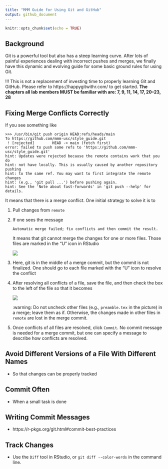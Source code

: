 ```yaml
---
title: "MMM Guide for Using Git and GitHub"
output: github_document
---
```


```r
knitr::opts_chunk$set(echo = TRUE)
```

## Background

Git is a powerful tool but also has a steep learning curve. After lots of painful experiences dealing with incorrect pushes and merges, we finally have this dynamic and evolving guide for some basic ground rules for using Git.

!!! This is not a replacement of investing time to properly learning Git and GitHub. Please refer to https://happygitwithr.com/ to get started. **The chapters all lab members MUST be familiar with are: 7, 9, 11, 14, 17, 20--23, 28**

## Fixing Merge Conflicts Correctly

If you see something like

```
>>> /usr/bin/git push origin HEAD:refs/heads/main
To https://github.com/mmm-usc/style_guide.git
 ! [rejected]        HEAD -> main (fetch first)
error: failed to push some refs to 'https://github.com/mmm-usc/style_guide.git'
hint: Updates were rejected because the remote contains work that you do
hint: not have locally. This is usually caused by another repository pushing
hint: to the same ref. You may want to first integrate the remote changes
hint: (e.g., 'git pull ...') before pushing again.
hint: See the 'Note about fast-forwards' in 'git push --help' for details.
```

It means that there is a merge conflict. One initial strategy to solve it is to

1. Pull changes from `remote`

2. If one sees the message

    ```
    Automatic merge failed; fix conflicts and then commit the result.
    ```

    It means that git cannot merge the changes for one or more files. Those files are marked in the "U" icon in RStudio

    ![](conflicts_icon.png)

3. Here, git is in the middle of a merge commit, but the commit is not finalized. One should go to each file marked with the "U" icon to resolve the conflict

4. After resolving all conflicts of a file, save the file, and then check the box to the left of the file so that it becomes

    ![](conflicts_staged.png)

    :warning: Do not uncheck other files (e.g., `preamble.tex` in the picture) in a merge; leave them as if. Otherwise, the changes made in other files in `remote` are lost in the merge commit.

5. Once conflicts of all files are resolved, click `Commit`. No commit message is needed for a merge commit, but one can specify a message to describe how conflicts are resolved.

## Avoid Different Versions of a File With Different Names

- So that changes can be properly tracked

## Commit Often

- When a small task is done

## Writing Commit Messages

- https://r-pkgs.org/git.html#commit-best-practices

## Track Changes

- Use the `Diff` tool in RStudio, or `git diff --color-words` in the command line.

